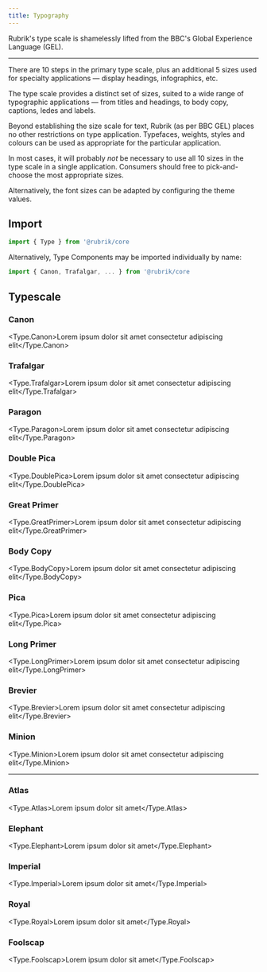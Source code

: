 ```yaml
---
title: Typography
---
```





Rubrik's type scale is shamelessly lifted from the BBC's Global Experience Language (GEL).  

---

There are 10 steps in the primary type scale, plus an additional 5 sizes used for specialty applications — display headings, infographics, etc.

The type scale provides a distinct set of sizes, suited to a wide range of typographic applications — from titles and headings, to body copy, captions, ledes and labels.

Beyond establishing the size scale for text, Rubrik (as per BBC GEL) places no other restrictions on type application. Typefaces, weights, styles and colours can be used as appropriate for the particular application.

In most cases, it will probably *not* be necessary to use all 10 sizes in the type scale in a single application. Consumers should free to pick-and-choose the most appropriate sizes.

Alternatively, the font sizes can be adapted by configuring the theme values.

## Import

```javascript
import { Type } from '@rubrik/core
```

Alternatively, Type Components may be imported individually by name:

```javascript
import { Canon, Trafalgar, ... } from '@rubrik/core
```

## Typescale

### Canon
  <Type.Canon>Lorem ipsum dolor sit amet consectetur adipiscing elit</Type.Canon>

### Trafalgar
  <Type.Trafalgar>Lorem ipsum dolor sit amet consectetur adipiscing elit</Type.Trafalgar>

### Paragon
  <Type.Paragon>Lorem ipsum dolor sit amet consectetur adipiscing elit</Type.Paragon>

### Double Pica
  <Type.DoublePica>Lorem ipsum dolor sit amet consectetur adipiscing elit</Type.DoublePica>

### Great Primer
  <Type.GreatPrimer>Lorem ipsum dolor sit amet consectetur adipiscing elit</Type.GreatPrimer>

### Body Copy
  <Type.BodyCopy>Lorem ipsum dolor sit amet consectetur adipiscing elit</Type.BodyCopy>

### Pica
  <Type.Pica>Lorem ipsum dolor sit amet consectetur adipiscing elit</Type.Pica>

### Long Primer
  <Type.LongPrimer>Lorem ipsum dolor sit amet consectetur adipiscing elit</Type.LongPrimer>

### Brevier
  <Type.Brevier>Lorem ipsum dolor sit amet consectetur adipiscing elit</Type.Brevier>

### Minion
  <Type.Minion>Lorem ipsum dolor sit amet consectetur adipiscing elit</Type.Minion>


---


### Atlas
  <Type.Atlas>Lorem ipsum dolor sit amet</Type.Atlas>

### Elephant
  <Type.Elephant>Lorem ipsum dolor sit amet</Type.Elephant>

### Imperial
  <Type.Imperial>Lorem ipsum dolor sit amet</Type.Imperial>

### Royal
  <Type.Royal>Lorem ipsum dolor sit amet</Type.Royal>

### Foolscap
  <Type.Foolscap>Lorem ipsum dolor sit amet</Type.Foolscap>

